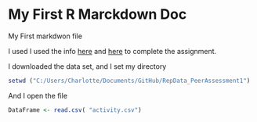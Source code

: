 My First R Marckdown Doc
========================

My First markdwon file

I used I used the info [here](https://rpubs.com/sureshbk/358994) and [here](https://rstudio-pubs-static.s3.amazonaws.com/300758_367ce30144b44cd4901bedfa279bb64c.html) to complete the assignment.

I downloaded the data set, and I set my directory 
```r
setwd ("C:/Users/Charlotte/Documents/GitHub/RepData_PeerAssessment1")
```

And I open the file
```r
DataFrame <- read.csv( "activity.csv")
```